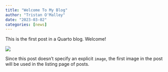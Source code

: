 ```yaml
---
title: "Welcome To My Blog"
author: "Tristan O'Malley"
date: "2023-03-02"
categories: [news]
---
```


This is the first post in a Quarto blog. Welcome!

![](thumbnail.jpg)

Since this post doesn't specify an explicit `image`, the first image in the post will be used in the listing page of posts.
